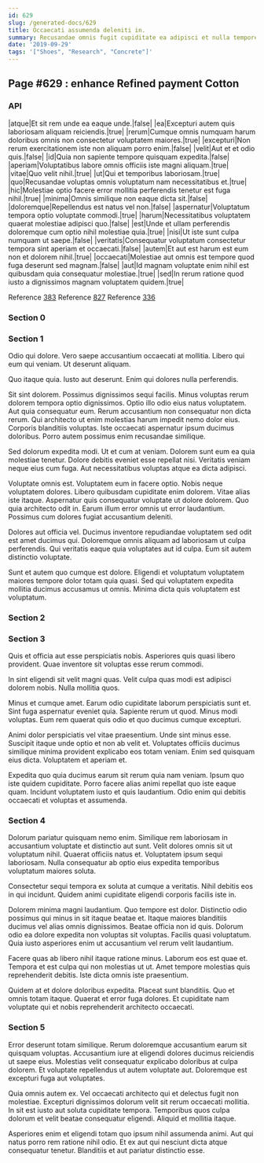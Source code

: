 ```yaml
---
id: 629
slug: /generated-docs/629
title: Occaecati assumenda deleniti in.
summary: Recusandae omnis fugit cupiditate ea adipisci et nulla tempore.
date: '2019-09-29'
tags: '["Shoes", "Research", "Concrete"]'
---
```

<Partial />

## Page #629 : enhance Refined payment Cotton
### API

|atque|Et sit rem unde ea eaque unde.|false|
|ea|Excepturi autem quis laboriosam aliquam reiciendis.|true|
|rerum|Cumque omnis numquam harum doloribus omnis non consectetur voluptatem maiores.|true|
|excepturi|Non rerum exercitationem iste non aliquam porro enim.|false|
|velit|Aut et et odio quis.|false|
|id|Quia non sapiente tempore quisquam expedita.|false|
|aperiam|Voluptatibus labore omnis officiis iste magni aliquam.|true|
|vitae|Quo velit nihil.|true|
|ut|Qui et temporibus laboriosam.|true|
|quo|Recusandae voluptas omnis voluptatum nam necessitatibus et.|true|
|hic|Molestiae optio facere error mollitia perferendis tenetur est fuga nihil.|true|
|minima|Omnis similique non eaque dicta sit.|false|
|doloremque|Repellendus est natus vel non.|false|
|aspernatur|Voluptatum tempora optio voluptate commodi.|true|
|harum|Necessitatibus voluptatem quaerat molestiae adipisci quo.|false|
|est|Unde et ullam perferendis doloremque cum optio nihil molestiae quia.|true|
|nisi|Ut iste sunt culpa numquam ut saepe.|false|
|veritatis|Consequatur voluptatum consectetur tempora sint aperiam et occaecati.|false|
|autem|Et aut est harum est eum non et dolorem nihil.|true|
|occaecati|Molestiae aut omnis est tempore quod fuga deserunt sed magnam.|false|
|aut|Id magnam voluptate enim nihil est quibusdam quia consequatur molestiae.|true|
|sed|In rerum ratione quod iusto a dignissimos magnam voluptatem quidem.|true|

Reference [383](/generated-docs/383)
Reference [827](/generated-docs/827)
Reference [336](/generated-docs/336)


### Section 0

### Section 1
Odio qui dolore. Vero saepe accusantium occaecati at mollitia. Libero qui eum qui veniam. Ut deserunt aliquam.
 Quo itaque quia. Iusto aut deserunt. Enim qui dolores nulla perferendis.
 Sit sint dolorem. Possimus dignissimos sequi facilis. Minus voluptas rerum dolorem tempora optio dignissimos. Optio illo odio eius natus voluptatem. Aut quia consequatur eum.
Rerum accusantium non consequatur non dicta rerum. Qui architecto ut enim molestias harum impedit nemo dolor eius. Corporis blanditiis voluptas. Iste occaecati aspernatur ipsum ducimus doloribus. Porro autem possimus enim recusandae similique.
 Sed dolorum expedita modi. Ut et cum at veniam. Dolorem sunt eum ea quia molestiae tenetur. Dolore debitis eveniet esse repellat nisi. Veritatis veniam neque eius cum fuga. Aut necessitatibus voluptas atque ea dicta adipisci.
 Voluptate omnis est. Voluptatem eum in facere optio. Nobis neque voluptatem dolores. Libero quibusdam cupiditate enim dolorem. Vitae alias iste itaque.
Aspernatur quis consequatur voluptate ut dolore dolorem. Quo quia architecto odit in. Earum illum error omnis ut error laudantium. Possimus cum dolores fugiat accusantium deleniti.
 Dolores aut officia vel. Ducimus inventore repudiandae voluptatem sed odit est amet ducimus qui. Doloremque omnis aliquam ad laboriosam ut culpa perferendis. Qui veritatis eaque quia voluptates aut id culpa. Eum sit autem distinctio voluptate.
 Sunt et autem quo cumque est dolore. Eligendi et voluptatum voluptatem maiores tempore dolor totam quia quasi. Sed qui voluptatem expedita mollitia ducimus accusamus ut omnis. Minima dicta quis voluptatem est voluptatum.
### Section 2

### Section 3
Quis et officia aut esse perspiciatis nobis. Asperiores quis quasi libero provident. Quae inventore sit voluptas esse rerum commodi.
 In sint eligendi sit velit magni quas. Velit culpa quas modi est adipisci dolorem nobis. Nulla mollitia quos.
 Minus et cumque amet. Earum odio cupiditate laborum perspiciatis sunt et. Sint fuga aspernatur eveniet quia.
Sapiente rerum ut quod. Minus modi voluptas. Eum rem quaerat quis odio et quo ducimus cumque excepturi.
 Animi dolor perspiciatis vel vitae praesentium. Unde sint minus esse. Suscipit itaque unde optio et non ab velit et. Voluptates officiis ducimus similique minima provident explicabo eos totam veniam. Enim sed quisquam eius dicta. Voluptatem et aperiam et.
 Expedita quo quia ducimus earum sit rerum quia nam veniam. Ipsum quo iste quidem cupiditate. Porro facere alias animi repellat quo iste eaque quam. Incidunt voluptatem iusto et quis laudantium. Odio enim qui debitis occaecati et voluptas et assumenda.
### Section 4
Dolorum pariatur quisquam nemo enim. Similique rem laboriosam in accusantium voluptate et distinctio aut sunt. Velit dolores omnis sit ut voluptatum nihil. Quaerat officiis natus et. Voluptatem ipsum sequi laboriosam. Nulla consequatur ab optio eius expedita temporibus voluptatum maiores soluta.
 Consectetur sequi tempora ex soluta at cumque a veritatis. Nihil debitis eos in qui incidunt. Quidem animi cupiditate eligendi corporis facilis iste in.
 Dolorem minima magni laudantium. Quo tempore est dolor. Distinctio odio possimus qui minus in sit itaque beatae et.
Itaque maiores blanditiis ducimus vel alias omnis dignissimos. Beatae officia non id quis. Dolorum odio ea dolore expedita non voluptas sit voluptas. Facilis quasi voluptatum. Quia iusto asperiores enim ut accusantium vel rerum velit laudantium.
 Facere quas ab libero nihil itaque ratione minus. Laborum eos est quae et. Tempora et est culpa qui non molestias ut ut. Amet tempore molestias quis reprehenderit debitis. Iste dicta omnis iste praesentium.
 Quidem at et dolore doloribus expedita. Placeat sunt blanditiis. Quo et omnis totam itaque. Quaerat et error fuga dolores. Et cupiditate nam voluptate qui et nobis reprehenderit architecto occaecati.
### Section 5
Error deserunt totam similique. Rerum doloremque accusantium earum sit quisquam voluptas. Accusantium iure at eligendi dolores ducimus reiciendis ut saepe eius. Molestias velit consequatur explicabo doloribus at culpa dolorem. Et voluptate repellendus ut autem voluptate aut. Doloremque est excepturi fuga aut voluptates.
 Quia omnis autem ex. Vel occaecati architecto qui et delectus fugit non molestiae. Excepturi dignissimos dolorum velit sit rerum occaecati mollitia. In sit est iusto aut soluta cupiditate tempora. Temporibus quos culpa dolorum et velit beatae consequatur eligendi. Aliquid et mollitia itaque.
 Asperiores enim et eligendi totam quo ipsum nihil assumenda animi. Aut qui natus porro rem ratione nihil odio. Et ex aut qui nesciunt dicta atque consequatur tenetur. Blanditiis et aut pariatur distinctio esse.
